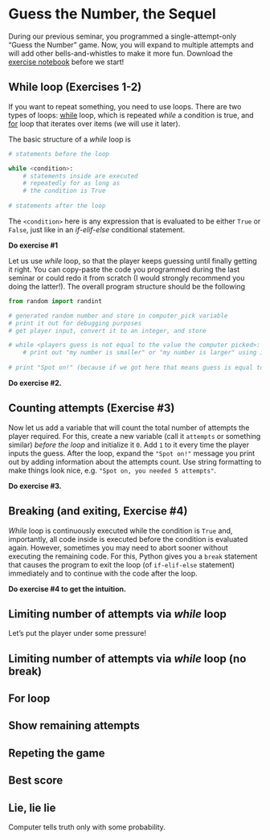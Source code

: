 # Guess the Number, the Sequel {#seminar03}

During our previous seminar, you programmed a single-attempt-only "Guess the Number" game. Now, you will expand to multiple attempts and will add other bells-and-whistles to make it more fun. Download the [exercise notebook](notebooks/Seminar 03. Guess the number, part 2.ipynb) before we start!

## While loop (Exercises 1-2) {#while-loop}
If you want to repeat something, you need to use loops. There are two types of loops: [while](https://wiki.python.org/moin/WhileLoop) loop, which is repeated _while_ a condition is true, and [for](https://wiki.python.org/moin/ForLoop) loop that iterates over items (we will use it later).

The basic structure of a _while_ loop is
```python
# statements before the loop

while <condition>:
    # statements inside are executed
    # repeatedly for as long as
    # the condition is True
    
# statements after the loop
```

The `<condition>` here is any expression that is evaluated to be either `True` or `False`, just like in an _if-elif-else_ conditional statement. 

**Do exercise #1**

Let us use _while_ loop, so that the player keeps guessing until finally getting it right. You can copy-paste the code you programmed during the last seminar or could redo it from scratch (I would strongly recommend you doing the latter!). The overall program structure should be the following
```python
from random import randint

# generated random number and store in computer_pick variable
# print it out for debugging purposes
# get player input, convert it to an integer, and store

# while <players guess is not equal to the value the computer picked>:
    # print out "my number is smaller" or "my number is larger" using if-else statement
    
# print "Spot on!" (because if we got here that means guess is equal to the computer's pick)
```

**Do exercise #2.**

## Counting attempts (Exercise #3)

Now let us add a variable that will count the total number of attempts the player required. For this, create a new variable (call it `attempts` or something similar) _before the loop_ and initialize it `0`. Add `1` to it every time the player inputs the guess. After the loop, expand the `"Spot on!"` message you print out by adding information about the attempts count. Use string formatting to make things look nice, e.g. `"Spot on, you needed 5 attempts"`.

**Do exercise #3.**

## Breaking (and exiting, Exercise #4)
_While_ loop is continuously executed while the condition is `True` and, importantly, all code inside is executed before the condition is evaluated again. However, sometimes you may need to abort sooner without executing the remaining code. For this, Python  gives you a `break` statement that causes the program to exit the loop (of `if-elif-else` statement) immediately and to continue with the code after the loop. 

**Do exercise #4 to get the intuition.**

## Limiting number of attempts via _while_ loop
Let's put the player under some pressure! 


## Limiting number of attempts via _while_ loop (no break)


## For loop {#for-loop}

## Show remaining attempts

## Repeting the game

## Best score

## Lie, lie lie
Computer tells truth only with some probability.


